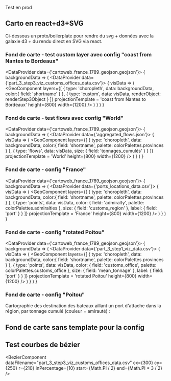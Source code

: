 




Test en prod

## Carto en react+d3+SVG

Ci-dessous un proto/boilerplate pour rendre du svg + données avec la galaxie d3 + du rendu direct en SVG via react.

### Fond de carte - test custom layer avec config "coast from Nantes to Bordeaux"

<DataProvider data={'cartoweb_france_1789_geojson.geojson'}>
  {
    backgroundData => (
      <DataProvider data={'part_3_step3_viz_customs_offices_data.csv'}>
        {
          visData => (
            <GeoComponent 
              layers={[
                {
                  type: 'choropleth',
                  data: backgroundData,
                  color:{
                    field: 'shortname'
                  }
                },
                {
                  type: 'custom',
                  data: visData,
                  renderObject: renderStep3Object
                }
              ]}
              projectionTemplate = 'coast from Nantes to Bordeaux'
              height={800}
              width={1200}
            />
          )
        }
      </DataProvider>
    )
  }
</DataProvider> 

### Fond de carte - test flows avec config "World"

<DataProvider data={'cartoweb_france_1789_geojson.geojson'}>
  {
    backgroundData => (
      <DataProvider data={'aggregated_flows.json'}>
        {
          visData => (
            <GeoComponent 
              layers={[
                {
                  type: 'choropleth',
                  data: backgroundData,
                  color:{
                    field: 'shortname',
                    palette: colorPalettes.provinces
                  }
                },
                {
                  type: 'flows',
                  data: visData,
                  size: {
                    field: 'tonnages_cumulés'
                  }
                }
              ]}
              projectionTemplate = 'World'
              height={800}
              width={1200}
            />
          )
        }
      </DataProvider>
    )
  }
</DataProvider>


### Fond de carte - config "France"

<DataProvider data={'cartoweb_france_1789_geojson.geojson'}>
  {
    backgroundData => (
      <DataProvider data={'ports_locations_data.csv'}>
        {
          visData => (
            <GeoComponent 
              layers={[
                {
                  type: 'choropleth',
                  data: backgroundData,
                  color:{
                    field: 'shortname',
                    palette: colorPalettes.provinces
                  }
                },
                {
                  type: 'points',
                  data: visData,
                  color: {
                    field: 'admiralty',
                    palette: colorPalettes.admiralties
                  },
                  size: {
                    field: 'customs_region'
                  },
                  label: {
                    field: 'port'
                  }
                }
              ]}
              projectionTemplate = 'France'
              height={800}
              width={1200}
            />
          )
        }
      </DataProvider>
    )
  }
</DataProvider>

### Fond de carte - config "rotated Poitou"

<DataProvider data={'cartoweb_france_1789_geojson.geojson'}>
  {
    backgroundData => (
      <DataProvider data={'part_3_step1_viz_data.csv'}>
        {
          visData => (
            <GeoComponent 
              layers={[
                {
                  type: 'choropleth',
                  data: backgroundData,
                  color:{
                    field: 'shortname',
                    palette: colorPalettes.provinces
                  }
                },
                {
                  type: 'points',
                  data: visData,
                  color: {
                    field: 'customs_office',
                    palette: colorPalettes.customs_office
                  },
                  size: {
                    field: 'mean_tonnage'
                  },
                  label: {
                    field: 'port'
                  }
                }
              ]}
              projectionTemplate = 'rotated Poitou'
              height={800}
              width={1200}
            />
          )
        }
      </DataProvider>
    )
  }
</DataProvider>


### Fond de carte - config "Poitou"
Cartographie des destination des bateaux aillant un port d'attache dans la région, par tonnage cumulé (couleur = amirauté) :

<GeoComponent 
  backgroundFilename="cartoweb_france_1789_geojson.geojson" 
  dataFilename="navigo-out-of-ships-from-region.csv"
  markerColor="pointcall_admiralty"
  markerSize="tonnage"
  label="pointcall"
  showLabels
  projectionTemplate = 'Poitou'
  height={800}
  width={1200}
/>

## Fond de carte sans template pour la config
<GeoComponent 
  backgroundFilename="cartoweb_france_1789_geojson.geojson" 
  dataFilename="navigo-out-of-ships-from-region.csv"
  markerColor="pointcall_admiralty"
  markerSize="tonnage"
  label="pointcall"
  showLabels
/>

## Test courbes de bézier
<BezierComponent
  dataFilename="part_3_step3_viz_customs_offices_data.csv"
  cx={300}
  cy={250}
  r={210}
  inPercentage={10}
  start={Math.PI / 2}
  end={Math.PI * 3 / 2}
  />

<!-- # Tests composant LineChart

<DataProvider data={'decline_longitudinal_data.csv'}>
  {
    data => (
      <LineChart
        data={data.filter(d => d.region === 'France')}
        width={window.innerWidth - 20}
        x={{
          field: 'year',
          title: 'année',
          tickSpan: 5,
        }}
        y={{
          field: 'Imports',
          title: 'imports',
          tickSpan: 100000000,
          tickFormat: v => `${v} lt.`
        }}
        tooltip={d => `import de ${d.Imports} en ${d.year}`}
        annotations={[
              {
                type: 'span',
                start: 1756,
                end: 1763,
                axis: 'x',
                label: 'guerre de sept ans'
              },
              {
                type: 'span',
                start: 400000000,
                end: 500000000,
                axis: 'y',
                label: 'période de faste'
              }
            ]}
      />
    )
  }
</DataProvider>

<DataProvider data={'decline_longitudinal_data.csv'}>
  {
    data => (
      <LineChart
        data={data}
        title="test de titre"
        width={window.innerWidth - 20}
        x={{
          field: 'year',
          title: 'année',
          tickSpan: 10,
        }}
        y={{
          field: 'Imports',
          title: 'imports',
          tickSpan: 100000000,
          tickFormat: v => `${v} lt.`
        }}
        color={{
          field: 'region',
          title: 'Région'
        }}
        tooltip={d => `import de ${d.Imports} en ${d.year} pour ${d.region}`}
      />
    )
  }
</DataProvider>

<DataProvider data={'decline_longitudinal_data.csv'}>
  {
    data => (
      <LineChart
        data={data}
        title="test de line chart (fill gaps)"
        width={window.innerWidth - 20}
        x={{
          field: 'year',
          title: 'année',
          tickSpan: 10,
        }}
        y={{
          field: 'Imports',
          title: 'imports',
          tickSpan: 100000000,
          tickFormat: v => `${v} lt.`,
          fillGaps: true
        }}
        color={{
          field: 'region',
          title: 'Région'
        }}
        tooltip={d => `import de ${d.Imports} en ${d.year} pour ${d.region}`}
      />
    )
  }
</DataProvider>

<DataProvider data={'decline_longitudinal_data.csv'}>
  {
    data => (
      <LineChart
        data={data}
        title="test de linechart (minimum de props)"
        // width={window.innerWidth - 20}
        x={{
          field: 'year',
          // title: 'année',
        }}
        y={{
          field: 'Imports',
          // title: 'imports',
          // tickSpan: 100000000,
          // tickFormat: v => `${v} lt.`
        }}
        color={{
          field: 'region',
          // title: 'Région'
        }}
        // tooltip={d => `import de ${d.Imports} en ${d.year} pour ${d.region}`}
      />
    )
  }
</DataProvider>


# Tests composant BarChart

## Horizontal bar chart

<DataProvider data={'decline_longitudinal_data.csv'}>
  {
    data => (
      <BarChart
        data={data.filter(d => d.region === 'France')}
        title="Test de bar chart (sans fill gaps)"
        width={window.innerWidth - 20}
        x={{
          field: 'year',
          title: 'année',
          tickFormat: (d, i) => +d%5 === 0 ? d : undefined,
        }}
        y={{
          field: 'Imports',
          title: 'imports',
          tickSpan: 100000000,
          tickFormat: v => `${v} lt.`
        }}
        annotations={[
          {
            type: 'span',
            start: 1756,
            end: 1763,
            axis: 'x',
            label: 'guerre de sept ans'
          },
          {
            type: 'span',
            start: 400000000,
            end: 500000000,
            axis: 'y',
            label: 'période de faste'
          }
        ]}
        tooltip={d => `import de ${d.Imports} en ${d.year}`}
      />
    )
  }
</DataProvider>

<DataProvider data={'decline_longitudinal_data.csv'}>
  {
    data => (
      <BarChart
        data={data.filter(d => d.region === 'France')}
        title="Test de bar chart (fill gaps)"
        width={window.innerWidth - 20}
        x={{
          field: 'year',
          title: 'année',
          tickSpan: 10,
          tickFormat: (d, i) => +d%10 === 0 ? d : undefined,
          fillGaps: true
        }}
        y={{
          field: 'Imports',
          title: 'imports',
          tickSpan: 100000000,
          tickFormat: v => `${v} lt.`
        }}
        tooltip={d => `import de ${d.Imports} en ${d.year}`}
      />
    )
  }
</DataProvider>

<DataProvider data={'decline_longitudinal_data.csv'}>
  {
    data => (
      <BarChart
        data={data}
        title="Test de bar chart (stacked, fill gaps)"
        width={window.innerWidth - 20}
        x={{
          field: 'year',
          title: 'année',
          tickSpan: 10,
          tickFormat: (d, i) => +d%10 === 0 ? d : undefined,
          fillGaps: true
        }}
        y={{
          field: 'Imports',
          title: 'imports',
          tickSpan: 100000000,
          tickFormat: v => `${v} lt.`
        }}
        color={{
          field: 'region',
          title: 'région'
        }}
        tooltip={d => `import de ${d.Imports} en ${d.year}`}
      />
    )
  }
</DataProvider>


<DataProvider data={'decline_longitudinal_data.csv'}>
  {
    data => (
      <BarChart
        data={data}
        title="Test de bar chart (grouped, fill gaps)"
        width={window.innerWidth - 20}
        layout={'groups'}
        x={{
          field: 'year',
          title: 'année',
          tickSpan: 10,
          tickFormat: (d, i) => +d%10 === 0 ? d : undefined,
          fillGaps: true
        }}
        y={{
          field: 'Imports',
          title: 'imports',
          tickSpan: 100000000,
          tickFormat: v => `${v} lt.`
        }}
        color={{
          field: 'region',
          title: 'région'
        }}
        tooltip={d => `import de ${d.Imports} en ${d.year} par ${d.region}`}
      />
    )
  }
</DataProvider>


<DataProvider data={'decline_longitudinal_data.csv'}>
  {
    data => (
      <BarChart
        data={data.filter(d => +d.year < 1750)}
        title="Test de bar chart (grouped, no fill gaps)"
        width={window.innerWidth - 20}
        layout={'groups'}
        x={{
          field: 'year',
          title: 'année',
          tickSpan: 10,
          // tickFormat: (d, i) => +d%10 === 0 ? d : undefined,
        }}
        y={{
          field: 'Imports',
          title: 'imports',
          tickSpan: 100000000,
          tickFormat: v => `${v} lt.`
        }}
        color={{
          field: 'region',
          title: 'région'
        }}
        tooltip={d => `import de ${d.Imports} en ${d.year} par ${d.region}`}
      />
    )
  }
</DataProvider>

## Vertical bar charts


<DataProvider data={'decline_longitudinal_data.csv'}>
  {
    data => (
      <BarChart
        data={data.filter(d => d.region === 'France')}
        title="Test de bar chart"
        // width={window.innerWidth - 20}
        orientation="vertical"
        y={{
          field: 'year',
          title: 'année',
          // tickFormat: (d, i) => +d%5 === 0 ? d : undefined,
        }}
        x={{
          field: 'Imports',
          title: 'imports',
          // tickSpan: 1000000,
          //tickFormat: v => `${v} lt.`
        }}
        tooltip={d => `import de ${d.Imports} en ${d.year}`}
      />
    )
  }
</DataProvider>

<DataProvider data={'decline_LR_partners.csv'}>
  {
    data => (
      <BarChart
        data={data}
        title="Test de bar chart (stacked)"
        // width={window.innerWidth - 20}
        orientation="vertical"
        height={200}
        y={{
          field: 'year',
          title: 'année',
        }}
        x={{
          field: 'Imports',
          title: 'imports',
          tickFormat: v => `${v} lt.`
        }}
        color={{
          field: 'partner',
          title: 'partenaire'
        }}
        tooltip={d => `import de ${d.Imports} en ${d.year} depuis ${d.partner}`}
      />
    )
  }
</DataProvider>

<DataProvider data={'decline_LR_partners.csv'}>
  {
    data => (
      <BarChart
        data={data}
        title="Test de bar chart (stacked, dimensionnement par la hauteur des lignes)"
        // width={window.innerWidth - 20}
        orientation="vertical"
        y={{
          field: 'year',
          title: 'année',
          rowHeight: 30,
        }}
        x={{
          field: 'Imports',
          title: 'imports',
          tickFormat: v => `${v} lt.`
        }}
        color={{
          field: 'partner',
          title: 'partenaire'
        }}
        tooltip={d => `import de ${d.Imports} en ${d.year} depuis ${d.partner}`}
      />
    )
  }
</DataProvider>

<DataProvider data={'decline_longitudinal_data.csv'}>
  {
    data => (
      <BarChart
        data={data.filter(d => +d.year < 1750)}
        title="Test de bar chart (grouped)"
        width={window.innerWidth - 20}
        orientation={'vertical'}
        layout={'groups'}
        y={{
          field: 'year',
          title: 'année',
          tickSpan: 10,
          // tickFormat: (d, i) => +d%10 === 0 ? d : undefined,
        }}
        x={{
          field: 'Imports',
          title: 'imports',
          tickSpan: 50000000,
          tickFormat: v => `${v / 1000}k lt.`
        }}
        color={{
          field: 'region',
          title: 'région'
        }}
        tooltip={d => `import de ${d.Imports} en ${d.year} par ${d.region}`}
      />
    )
  }
</DataProvider>


<DataProvider data={'decline_longitudinal_data.csv'}>
  {
    data => (
      <BarChart
        data={data.filter(d => +d.year < 1750)}
        title="Test de bar chart (grouped - dimensionnement par hauteur des lignes)"
        width={window.innerWidth - 20}
        orientation={'vertical'}
        layout={'groups'}
        y={{
          field: 'year',
          title: 'année',
          tickSpan: 10,
          rowHeight: 50
          // tickFormat: (d, i) => +d%10 === 0 ? d : undefined,
        }}
        x={{
          field: 'Imports',
          title: 'imports',
          tickSpan: 50000000,
          tickFormat: v => `${v / 1000}k lt.`
        }}
        color={{
          field: 'region',
          title: 'région'
        }}
        tooltip={d => `import de ${d.Imports} en ${d.year} par ${d.region}`}
      />
    )
  }
</DataProvider>



## Test triangle 
<TriangleComponent 
  dataFilename="part_3_step1_viz_data.csv" 
  rowHeight={300}
  totalWidth = {1600}
  />

## Test courbes de bézier
<BezierComponent
  dataFilename="part_3_step3_viz_customs_offices_data.csv"
  cx={300}
  cy={250}
  r={210}
  inPercentage={10}
  // start={Math.PI / 2}
  // end={Math.PI * 3 / 2}
  />

# Test bateaux

<BoatsIllustration />


# Commerce multi-échelle dans la région de La Rochelle


Voici un tour d'horizon des modules react préparés pour faciliter le développement :

## Image SVG (avec webpack)

On intègre une image  SVG depuis le local (elle sera donc packée par webpack) :


## Image SVG (sans webpack)

On intègre ici directement une image à partir de son URL en ligne (depuis le dossier `public`)
##### ! cassé pour le moment
// <SvgComponent path ="/svg/ports-region-1789.svg" />

## Visualisation vega

Les visualisations vega ont besoin d'un fichier csv stocké dans le dossier `public/data` et d'une spec vega.

<VegaComponent 
  data="sorties_navires_vers_colonies.csv" 
  spec={{
    "mark": "rect",
    "encoding": {
      "x": {
        "field": "port_depart",
        "type": "nominal"
      },
      "y": {
        "field": "port_destination",
        "type": "nominal"
      },
      "color": {
        "type": "quantitative",
        "field": "tonnage",
        "aggregate": "sum"
      }
      
    }
  }}
/>

## Réseau avec sigma

Les visualisations sigma ont besoin d'un fichier gexf stocké dans le dossier `public/data`.

Paramètres :

* `nodeColor` : attribut pour couleur
* `nodeSize` : attribut pour taille
* `labelDensity` : densité des labels (float dans [0, 1])


<SigmaComponent 
  data="toflit_aggregate_1789_only_out.gexf" 
  nodeColor={`admiralty`}
  nodeSize={`inside_degree`}
  labelDensity={0.5}
/>
 -->
